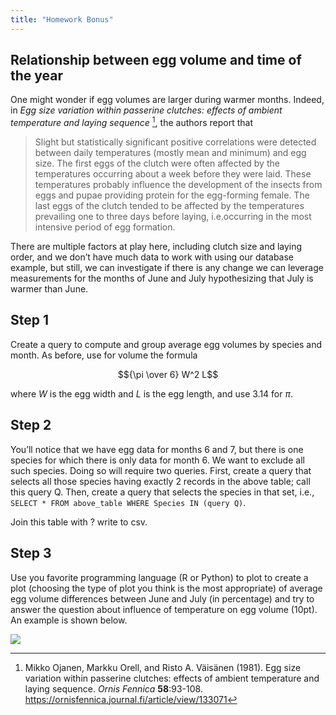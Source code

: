 ```yaml
---
title: "Homework Bonus"
---
```


## Relationship between egg volume and time of the year

One might wonder if egg volumes are larger during warmer months. Indeed, in *Egg size variation within passerine clutches: effects of ambient temperature and laying sequence* [^1], the authors report that

[^1]: Mikko Ojanen, Markku Orell, and Risto A. Väisänen (1981). Egg size variation within passerine clutches: effects of ambient temperature and laying sequence. *Ornis Fennica* **58**:93-108.  <https://ornisfennica.journal.fi/article/view/133071>

> Slight but statistically significant positive correlations were detected between daily temperatures (mostly mean and minimum) and egg size. The first eggs of the clutch were often affected by the temperatures occurring about a week before they were laid. These temperatures probably influence the development of the insects from eggs and pupae providing protein for the egg-forming female. The last eggs of the clutch tended to be affected by the temperatures prevailing one to three days before laying, i.e.occurring in the most intensive period of egg formation.

There are multiple factors at play here, including clutch size and laying order, and we don't have much data to work with using our database example, but still, we can investigate if there is any change we can leverage measurements for the months of June and July hypothesizing that July is warmer than June.

## Step 1

Create a query to compute and group average egg volumes by species and month. As before, use for volume the formula

$${\pi \over 6} W^2 L$$

where $W$ is the egg width and $L$ is the egg length, and use 3.14 for $\pi$.

## Step 2

You'll notice that we have egg data for months 6 and 7, but there is one species for which there is only data for month 6. We want to exclude all such species. Doing so will require two queries. First, create a query that selects all those species having exactly 2 records in the above table; call this query Q. Then, create a query that selects the species in that set, i.e., `SELECT * FROM above_table WHERE Species IN (query Q)`.

Join this table with ?  write to csv.

## Step 3

Use you favorite programming language (R or Python) to plot to create a plot (choosing the type of plot you think is the most appropriate) of average egg volume differences between June and July (in percentage) and try to answer the question about influence of temperature on egg volume (10pt).  An example is shown below.

![](output-plot.png)
